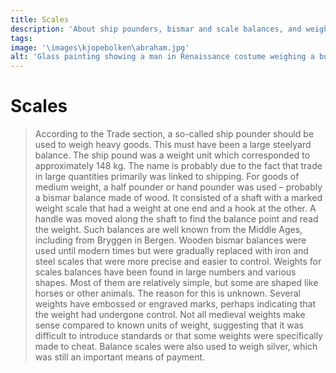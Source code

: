 ```yaml
---
title: Scales
description: 'About ship pounders, bismar and scale balances, and weights...'
tags:
image: '\images\kjopebolken\abraham.jpg'
alt: 'Glass painting showing a man in Renaissance costume weighing a bundle of stockfish with a bismar scale.'
---
```



# Scales 

<Blockquote
    quote='“If less than half a weight needs to be weighed, it should be weighed with scales and scale weights.”'
    footer='Trade section, chapter 29' />

<Spacer height={40}/>
<Container stil="initial side">
    According to the Trade section, a so-called ship pounder should be used to weigh heavy goods. This must have been a large steelyard balance. The ship pound was a weight unit which corresponded to approximately 148 kg. The name is probably due to the fact that trade in large quantities primarily was linked to shipping. For goods of medium weight, a half pounder or hand pounder was used – probably a bismar balance made of wood. It consisted of a shaft with a marked weight scale that had a weight at one end and a hook at the other. A handle was moved along the shaft to find the balance point and read the weight. Such balances are well known from the Middle Ages, including from Bryggen in Bergen. Wooden bismar balances were used until modern times but were gradually replaced with iron and steel scales that were more precise and easier to control. Weights for scales balances have been found in large numbers and various shapes. Most of them are relatively simple, but some are shaped like horses or other animals. The reason for this is unknown. Several weights have embossed or engraved marks, perhaps indicating that the weight had undergone control. Not all medieval weights make sense compared to known units of weight, suggesting that it was difficult to introduce standards or that some weights were specifically made to cheat. Balance scales were also used to weigh silver, which was still an important means of payment.
</Container>

<Figure
    image="\images\kjopebolken\bismervekt.jpg"
    title="Bismar balance from Osterøy, made of oak with an iron S-hook in a rope. Unknown age, probably 18th or 19th Century."
    alt="Bismark of oak with an iron S-hook in a rope, probably 18th or 19th century."
    href= "https://digitaltmuseum.no/0210112470945/nyere-kulturhistorie"
>
</Figure>